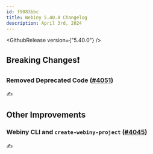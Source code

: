 ```yaml
---
id: f9083bbc
title: Webiny 5.40.0 Changelog
description: April 3rd, 2024
---
```



<GithubRelease version={"5.40.0"} />

## Breaking Changes❗

### Removed Deprecated Code ([#4051](https://github.com/webiny/webiny-js/pull/4051))

✍️

## Other Improvements

### Webiny CLI and `create-webiny-project` ([#4045](https://github.com/webiny/webiny-js/pull/4045))

✍️
